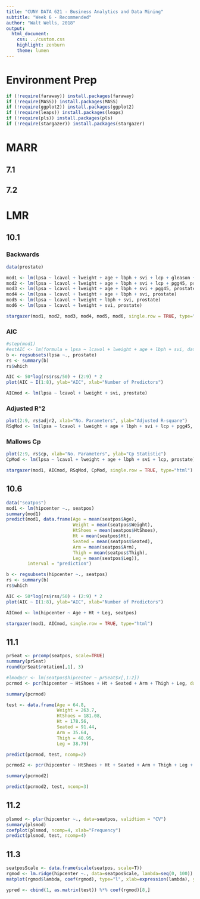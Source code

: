 ```yaml
---
title: "CUNY DATA 621 - Business Analytics and Data Mining"
subtitle: "Week 6 - Recommended"
author: "Walt Wells, 2018"
output:
  html_document:
    css: ../custom.css
    highlight: zenburn
    theme: lumen
---
```


# Environment Prep

```r
if (!require(faraway)) install.packages(faraway)
if (!require(MASS)) install.packages(MASS)
if (!require(ggplot2)) install.packages(ggplot2)
if (!require(leaps)) install.packages(leaps)
if (!require(pls)) install.packages(pls)
if (!require(stargazer)) install.packages(stargazer)
```

# MARR

## 7.1
## 7.2

# LMR

## 10.1

### Backwards

```r
data(prostate)

mod1 <- lm(lpsa ~ lcavol + lweight + age + lbph + svi + lcp + gleason + pgg45, prostate)
mod2 <- lm(lpsa ~ lcavol + lweight + age + lbph + svi + lcp + pgg45, prostate)
mod3 <- lm(lpsa ~ lcavol + lweight + age + lbph + svi + pgg45, prostate)
mod4 <- lm(lpsa ~ lcavol + lweight + age + lbph + svi, prostate)
mod5 <- lm(lpsa ~ lcavol + lweight + lbph + svi, prostate)
mod6 <- lm(lpsa ~ lcavol + lweight + svi, prostate) 

stargazer(mod1, mod2, mod3, mod4, mod5, mod6, single.row = TRUE, type="html")
```

### AIC

```r
#step(mod1)
#estAIC <- lm(formula = lpsa ~ lcavol + lweight + age + lbph + svi, data = prostate)
b <- regsubsets(lpsa ~., prostate)
rs <- summary(b)
rs$which

AIC <- 50*log(rs$rss/50) + (2:9) * 2
plot(AIC ~ I(1:8), ylab="AIC", xlab="Number of Predictors")

AICmod <- lm(lpsa ~ lcavol + lweight + svi, prostate)
```

### Adjusted R^2

```r
plot(2:9, rs$adjr2, xlab="No. Parameters", ylab="Adjusted R-square")
RSqMod <- lm(lpsa ~ lcavol + lweight + age + lbph + svi + lcp + pgg45, prostate)
```

### Mallows Cp

```r
plot(2:9, rs$cp, xlab="No. Parameters", ylab="Cp Statistic")
CpMod <- lm(lpsa ~ lcavol + lweight + age + lbph + svi + lcp, prostate)
```

```r
stargazer(mod1, AICmod, RSqMod, CpMod, single.row = TRUE, type="html")
```

## 10.6

```r
data("seatpos")
mod1 <- lm(hipcenter ~., seatpos)
summary(mod1)
predict(mod1, data.frame(Age = mean(seatpos$Age), 
                         Weight = mean(seatpos$Weight),
                         HtShoes = mean(seatpos$HtShoes),
                         Ht = mean(seatpos$Ht), 
                         Seated = mean(seatpos$Seated),
                         Arm = mean(seatpos$Arm),
                         Thigh = mean(seatpos$Thigh),
                         Leg = mean(seatpos$Leg)), 
        interval = "prediction")

b <- regsubsets(hipcenter ~., seatpos)
rs <- summary(b)
rs$which

AIC <- 50*log(rs$rss/50) + (2:9) * 2
plot(AIC ~ I(1:8), ylab="AIC", xlab="Number of Predictors")

AICmod <- lm(hipcenter ~ Age + Ht + Leg, seatpos)
```


```r
stargazer(mod1, AICmod, single.row = TRUE, type="html")
```

## 11.1

```r
prSeat <- prcomp(seatpos, scale=TRUE)
summary(prSeat)
round(prSeat$rotation[,1], 3)
```

```r
#lmodpcr <- lm(seatpos$hipcenter ~ prSeat$x[,1:2])
pcrmod <- pcr(hipcenter ~ HtShoes + Ht + Seated + Arm + Thigh + Leg, data = seatpos)

summary(pcrmod)

test <- data.frame(Age = 64.8,
                   Weight = 263.7,
                   HtShoes = 181.08,
                   Ht = 178.56,
                   Seated = 91.44,
                   Arm = 35.64,
                   Thigh = 40.95,
                   Leg = 38.79)

predict(pcrmod, test, ncomp=2)

pcrmod2 <- pcr(hipcenter ~ HtShoes + Ht + Seated + Arm + Thigh + Leg + Age + Weight, data = seatpos)

summary(pcrmod2)

predict(pcrmod2, test, ncomp=3)
```

## 11.2

```r
plsmod <- plsr(hipcenter ~., data=seatpos, validtion = "CV")
summary(plsmod)
coefplot(plsmod, ncomp=4, xlab="Frequency")
predict(plsmod, test, ncomp=4)
```

## 11.3

```r
seatposScale <- data.frame(scale(seatpos, scale=T))
rgmod <- lm.ridge(hipcenter ~., data=seatposScale, lambda=seq(0, 100))
matplot(rgmod$lambda, coef(rgmod), type="l", xlab=expression(lambda), ylab=expression(hat(beta)), col=1)

ypred <- cbind(1, as.matrix(test)) %*% coef(rgmod)[8,]
```